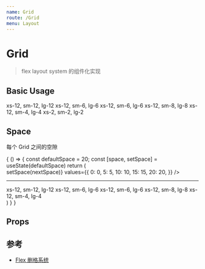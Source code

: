 ```yaml
---
name: Grid
route: /Grid
menu: Layout
---
```



# Grid

> flex layout system 的组件化实现

## Basic Usage

<Playground>
  <CardContainer className="bg_default">
    <Grid container space={5} justify="center" justifyItems="center">
      <Grid xs={12} sm={12} lg={12}>
        <Card p={20}>
          xs-12, sm-12, lg-12
        </Card>
      </Grid>
      <Grid xs={12} sm={6} lg={6}>
        <Card p={20}>
          xs-12, sm-6, lg-6
        </Card>
      </Grid>
      <Grid xs={12} sm={6} lg={6}>
        <Card p={20}>
          xs-12, sm-6, lg-6
        </Card>
      </Grid>
      <Grid xs={12} sm={8} lg={8}>
        <Card p={20}>
          xs-12, sm-8, lg-8
        </Card>
      </Grid>
      <Grid xs={12} sm={4} lg={4}>
        <Card p={20}>
          xs-12, sm-4, lg-4
        </Card>
      </Grid>
      <Grid xs={2} sm={2} lg={2}>
        <Card p={20}>
          xs-2, sm-2, lg-2
        </Card>
      </Grid>
    </Grid>
  </CardContainer>
</Playground>

## Space

每个 Grid 之间的空隙

<Playground>
  {
    () => {
      const defaultSpace = 20;
      const [space, setSpace] = useState(defaultSpace)
      return (
        <div>
          <Radio 
            defaultValue={space}
            isNum
            onChange={nextSpace => setSpace(nextSpace)}
            values={{
              0: 0,
              5: 5,
              10: 10,
              15: 15,
              20: 20,
            }} />
          <hr />
          <CardContainer className="bg_default">
            <Grid container space={space}>
              <Grid xs={12} sm={12} lg={12}>
                <Card p={20}>
                  xs-12, sm-12, lg-12
                </Card>
              </Grid>
              <Grid xs={12} sm={6} lg={6}>
                <Card p={20}>
                  xs-12, sm-6, lg-6
                </Card>
              </Grid>
              <Grid xs={12} sm={6} lg={6}>
                <Card p={20}>
                  xs-12, sm-6, lg-6
                </Card>
              </Grid>
              <Grid xs={12} sm={8} lg={8}>
                <Card p={20}>
                  xs-12, sm-8, lg-8
                </Card>
              </Grid>
              <Grid xs={12} sm={4} lg={4}>
                <Card p={20}>
                  xs-12, sm-4, lg-4
                </Card>
              </Grid>
            </Grid>
          </CardContainer>
        </div>
      )
    }
  }
</Playground>

## Props

<Props of={Grid} />

## 参考

- [Flex 删格系统](/Flex)
